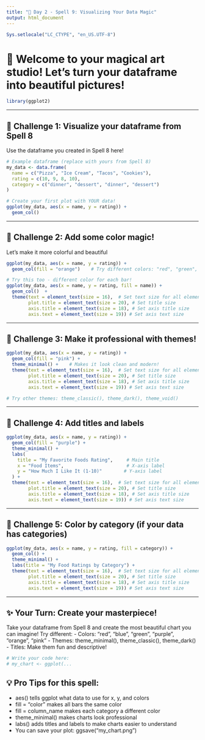 ```yaml
---
title: "🔮 Day 2 - Spell 9: Visualizing Your Data Magic"
output: html_document
---
```


```r
Sys.setlocale("LC_CTYPE", "en_US.UTF-8")
```

# 🎨 Welcome to your magical art studio! Let's turn your dataframe into beautiful pictures!

```r
library(ggplot2)
```

---

## 🎯 Challenge 1: Visualize your dataframe from Spell 8
Use the dataframe you created in Spell 8 here!

```r
# Example dataframe (replace with yours from Spell 8)
my_data <- data.frame(
  name = c("Pizza", "Ice Cream", "Tacos", "Cookies"),
  rating = c(10, 9, 8, 10),
  category = c("dinner", "dessert", "dinner", "dessert")
)

# Create your first plot with YOUR data!
ggplot(my_data, aes(x = name, y = rating)) +
  geom_col()
```

---

## 🎯 Challenge 2: Add some color magic!
Let's make it more colorful and beautiful

```r
ggplot(my_data, aes(x = name, y = rating)) +
  geom_col(fill = "orange")    # Try different colors: "red", "green", "purple", "orange"

# Try this too - different color for each bar!
ggplot(my_data, aes(x = name, y = rating, fill = name)) +
  geom_col()  +
  theme(text = element_text(size = 16),  # Set text size for all elements
        plot.title = element_text(size = 20), # Set title size
        axis.title = element_text(size = 18), # Set axis title size
        axis.text = element_text(size = 19)) # Set axis text size
```

---

## 🎯 Challenge 3: Make it professional with themes!

```r
ggplot(my_data, aes(x = name, y = rating)) +
  geom_col(fill = "pink") +
  theme_minimal() +    # Makes it look clean and modern!
  theme(text = element_text(size = 16),  # Set text size for all elements
        plot.title = element_text(size = 20), # Set title size
        axis.title = element_text(size = 18), # Set axis title size
        axis.text = element_text(size = 19)) # Set axis text size

# Try other themes: theme_classic(), theme_dark(), theme_void()
```

---

## 🎯 Challenge 4: Add titles and labels

```r
ggplot(my_data, aes(x = name, y = rating)) +
  geom_col(fill = "purple") +
  theme_minimal() +
  labs(
    title = "My Favorite Foods Rating",     # Main title
    x = "Food Items",                       # X-axis label  
    y = "How Much I Like It (1-10)"        # Y-axis label
  ) +
  theme(text = element_text(size = 16),  # Set text size for all elements
        plot.title = element_text(size = 20), # Set title size
        axis.title = element_text(size = 18), # Set axis title size
        axis.text = element_text(size = 19)) # Set axis text size
```

---

## 🎯 Challenge 5: Color by category (if your data has categories)

```r
ggplot(my_data, aes(x = name, y = rating, fill = category)) +
  geom_col() +
  theme_minimal() +
  labs(title = "My Food Ratings by Category") +
  theme(text = element_text(size = 16),  # Set text size for all elements
        plot.title = element_text(size = 20), # Set title size
        axis.title = element_text(size = 18), # Set axis title size
        axis.text = element_text(size = 19)) # Set axis text size
```

---

## ✨ Your Turn: Create your masterpiece!
Take your dataframe from Spell 8 and create the most beautiful 
chart you can imagine! Try different:
- Colors: "red", "blue", "green", "purple", "orange", "pink"
- Themes: theme_minimal(), theme_classic(), theme_dark()
- Titles: Make them fun and descriptive!

```r
# Write your code here:
# my_chart <- ggplot(...
```

## 💡 Pro Tips for this spell:
- aes() tells ggplot what data to use for x, y, and colors
- fill = "color" makes all bars the same color
- fill = column_name makes each category a different color
- theme_minimal() makes charts look professional
- labs() adds titles and labels to make charts easier to understand
- You can save your plot: ggsave("my_chart.png")